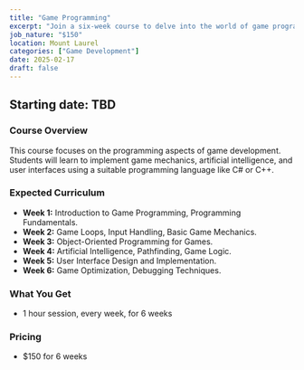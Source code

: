 ```yaml
---
title: "Game Programming"
excerpt: "Join a six-week course to delve into the world of game programming and learn how to bring your game ideas to life through code."
job_nature: "$150"
location: Mount Laurel
categories: ["Game Development"]
date: 2025-02-17
draft: false
---
```


## Starting date: TBD

### Course Overview

This course focuses on the programming aspects of game development. Students will learn to implement game mechanics, artificial intelligence, and user interfaces using a suitable programming language like C# or C++.

### Expected Curriculum

* **Week 1:** Introduction to Game Programming, Programming Fundamentals.
* **Week 2:** Game Loops, Input Handling, Basic Game Mechanics.
* **Week 3:**  Object-Oriented Programming for Games.
* **Week 4:** Artificial Intelligence, Pathfinding, Game Logic.
* **Week 5:** User Interface Design and Implementation.
* **Week 6:** Game Optimization, Debugging Techniques.

### What You Get

- 1 hour session, every week, for 6 weeks

### Pricing
- $150 for 6 weeks